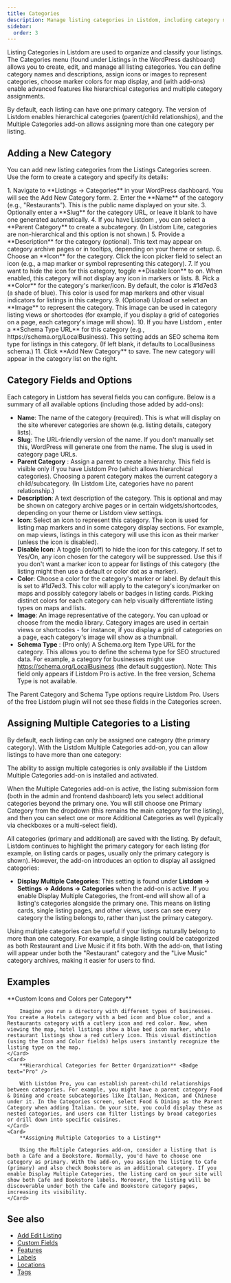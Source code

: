 ```yaml
---
title: Categories
description: Manage listing categories in Listdom, including category names, icons, colors, images, and hierarchy options.
sidebar:
  order: 3
---
```



Listing Categories in Listdom are used to organize and classify your listings. The Categories menu (found under Listings in the WordPress dashboard) allows you to create, edit, and manage all listing categories. You can define category names and descriptions, assign icons or images to represent categories, choose marker colors for map display, and (with add-ons) enable advanced features like hierarchical categories and multiple category assignments.

<Aside type="note">
By default, each listing can have one primary category. The <Badge text="Pro" /> version of Listdom enables hierarchical categories (parent/child relationships), and the Multiple Categories add-on allows assigning more than one category per listing.
</Aside>

## Adding a New Category

You can add new listing categories from the Listings Categories screen. Use the form to create a category and specify its details:

<Steps>
1.  Navigate to **Listings → Categories** in your WordPress dashboard. You will see the Add New Category form.
2.  Enter the **Name** of the category (e.g., "Restaurants"). This is the public name displayed on your site.
3.  Optionally enter a **Slug** for the category URL, or leave it blank to have one generated automatically.
4.  If you have Listdom <Badge text="Pro" />, you can select a **Parent Category** to create a subcategory. (In Listdom Lite, categories are non-hierarchical and this option is not shown.)
5.  Provide a **Description** for the category (optional). This text may appear on category archive pages or in tooltips, depending on your theme or setup.
6.  Choose an **Icon** for the category. Click the icon picker field to select an icon (e.g., a map marker or symbol representing this category).
7.  If you want to hide the icon for this category, toggle **Disable Icon** to on. When enabled, this category will not display any icon in markers or lists.
8.  Pick a **Color** for the category's marker/icon. By default, the color is #1d7ed3 (a shade of blue). This color is used for map markers and other visual indicators for listings in this category.
9.  (Optional) Upload or select an **Image** to represent the category. This image can be used in category listing views or shortcodes (for example, if you display a grid of categories on a page, each category's image will show).
10. If you have Listdom <Badge text="Pro" />, enter a **Schema Type URL** for this category (e.g., https://schema.org/LocalBusiness). This setting adds an SEO schema item type for listings in this category. (If left blank, it defaults to LocalBusiness schema.)
11. Click **Add New Category** to save. The new category will appear in the category list on the right.
</Steps>

## Category Fields and Options

Each category in Listdom has several fields you can configure. Below is a summary of all available options (including those added by add-ons):

-   **Name**: The name of the category (required). This is what will display on the site wherever categories are shown (e.g. listing details, category lists).
-   **Slug**: The URL-friendly version of the name. If you don't manually set this, WordPress will generate one from the name. The slug is used in category page URLs.
-   **Parent Category** <Badge text="Pro" />: Assign a parent to create a hierarchy. This field is visible only if you have Listdom Pro (which allows hierarchical categories). Choosing a parent category makes the current category a child/subcategory. (In Listdom Lite, categories have no parent relationship.)
-   **Description**: A text description of the category. This is optional and may be shown on category archive pages or in certain widgets/shortcodes, depending on your theme or Listdom view settings.
-   **Icon**: Select an icon to represent this category. The icon is used for listing map markers and in some category display sections. For example, on map views, listings in this category will use this icon as their marker (unless the icon is disabled).
-   **Disable Icon**: A toggle (on/off) to hide the icon for this category. If set to Yes/On, any icon chosen for the category will be suppressed. Use this if you don't want a marker icon to appear for listings of this category (the listing might then use a default or color dot as a marker).
-   **Color**: Choose a color for the category's marker or label. By default this is set to #1d7ed3. This color will apply to the category's icon/marker on maps and possibly category labels or badges in listing cards. Picking distinct colors for each category can help visually differentiate listing types on maps and lists.
-   **Image**: An image representative of the category. You can upload or choose from the media library. Category images are used in certain views or shortcodes - for instance, if you display a grid of categories on a page, each category's image will show as a thumbnail.
-   **Schema Type** <Badge text="Pro" />: (Pro only) A Schema.org Item Type URL for the category. This allows you to define the schema type for SEO structured data. For example, a category for businesses might use https://schema.org/LocalBusiness (the default suggestion). Note: This field only appears if Listdom Pro is active. In the free version, Schema Type is not available.

<Aside type="note">
The Parent Category and Schema Type options require Listdom Pro. Users of the free Listdom plugin will not see these fields in the Categories screen.
</Aside>

## Assigning Multiple Categories to a Listing

By default, each listing can only be assigned one category (the primary category). With the Listdom Multiple Categories add-on, you can allow listings to have more than one category:

<Aside type="note">
The ability to assign multiple categories is only available if the Listdom Multiple Categories add-on is installed and activated.
</Aside>

When the Multiple Categories add-on is active, the listing submission form (both in the admin and frontend dashboard) lets you select additional categories beyond the primary one. You will still choose one Primary Category from the dropdown (this remains the main category for the listing), and then you can select one or more Additional Categories as well (typically via checkboxes or a multi-select field).

All categories (primary and additional) are saved with the listing. By default, Listdom continues to highlight the primary category for each listing (for example, on listing cards or pages, usually only the primary category is shown). However, the add-on introduces an option to display all assigned categories:

-   **Display Multiple Categories**: This setting is found under **Listdom → Settings → Addons → Categories** when the add-on is active. If you enable Display Multiple Categories, the front-end will show all of a listing's categories alongside the primary one. This means on listing cards, single listing pages, and other views, users can see every category the listing belongs to, rather than just the primary category.

Using multiple categories can be useful if your listings naturally belong to more than one category. For example, a single listing could be categorized as both Restaurant and Live Music if it fits both. With the add-on, that listing will appear under both the "Restaurant" category and the "Live Music" category archives, making it easier for users to find.

## Examples

<CardGrid>
    <Card>
        **Custom Icons and Colors per Category**

        Imagine you run a directory with different types of businesses. You create a Hotels category with a bed icon and blue color, and a Restaurants category with a cutlery icon and red color. Now, when viewing the map, hotel listings show a blue bed icon marker, while restaurant listings show a red cutlery icon. This visual distinction (using the Icon and Color fields) helps users instantly recognize the listing type on the map.
    </Card>
    <Card>
        **Hierarchical Categories for Better Organization** <Badge text="Pro" />

        With Listdom Pro, you can establish parent-child relationships between categories. For example, you might have a parent category Food & Dining and create subcategories like Italian, Mexican, and Chinese under it. In the Categories screen, select Food & Dining as the Parent Category when adding Italian. On your site, you could display these as nested categories, and users can filter listings by broad categories or drill down into specific cuisines.
    </Card>
    <Card>
        **Assigning Multiple Categories to a Listing**

        Using the Multiple Categories add-on, consider a listing that is both a Cafe and a Bookstore. Normally, you'd have to choose one category as primary. With the add-on, you assign the listing to Cafe (primary) and also check Bookstore as an additional category. If you enable Display Multiple Categories, the listing card on your site will show both Cafe and Bookstore labels. Moreover, the listing will be discoverable under both the Cafe and Bookstore category pages, increasing its visibility.
    </Card>
</CardGrid>


## See also

- [Add Edit Listing](/listdom/managing-listings/add-edit-listing/)
- [Custom Fields](/listdom/managing-listings/custom-fields/)
- [Features](/listdom/managing-listings/features/)
- [Labels](/listdom/managing-listings/labels/)
- [Locations](/listdom/managing-listings/locations/)
- [Tags](/listdom/managing-listings/tags/)
